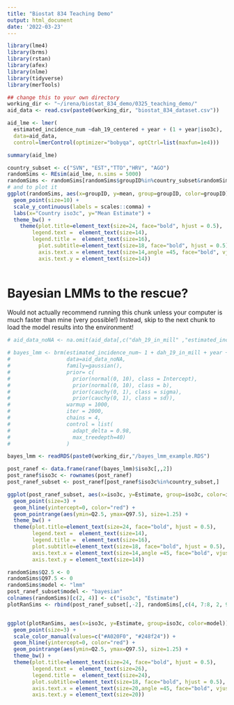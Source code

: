 ```yaml
---
title: "Biostat 834 Teaching Demo"
output: html_document
date: '2022-03-23'
---
```


```r
library(lme4)
library(brms)
library(rstan)
library(afex)
library(nlme)
library(tidyverse)
library(merTools)
```

```r
## change this to your own directory 
working_dir <- "~/irena/biostat_834_demo/0325_teaching_demo/"
aid_data <- read.csv(paste0(working_dir, "biostat_834_dataset.csv"))
```

```r
aid_lme <- lmer(
  estimated_incidence_num ~dah_19_centered + year + (1 + year|iso3c), 
  data=aid_data,
  control=lmerControl(optimizer="bobyqa", optCtrl=list(maxfun=1e4)))

summary(aid_lme) 
```

```r

country_subset <- c("SVN", "EST","TTO","HRV", "AGO")
randomSims <- REsim(aid_lme, n.sims = 5000)
randomSims <- randomSims[randomSims$groupID%in%country_subset&randomSims$term=="year",]
# and to plot it
ggplot(randomSims, aes(x=groupID, y=mean, group=groupID, color=groupID)) + 
  geom_point(size=10) + 
  scale_y_continuous(labels = scales::comma) + 
  labs(x="Country iso3c", y="Mean Estimate") + 
  theme_bw() + 
    theme(plot.title=element_text(size=24, face="bold", hjust = 0.5), 
        legend.text =  element_text(size=14),
        legend.title =  element_text(size=16),
          plot.subtitle=element_text(size=18, face="bold", hjust = 0.5), axis.title = element_text(size=14),
          axis.text.x = element_text(size=14,angle =45, face="bold", vjust = 1, hjust = 1),
          axis.text.y = element_text(size=14))
  

```
# Bayesian LMMs to the rescue? 

Would not actually recommend running this chunk unless your computer is much faster than mine (very possible!) Instead, skip to the next chunk to load the model results into the environment! 

```r
# aid_data_noNA <- na.omit(aid_data[,c("dah_19_in_mill" ,"estimated_incidence_num", "year", "iso3c")])

# bayes_lmm <- brm(estimated_incidence_num~ 1 + dah_19_in_mill + year + (1 + year|iso3c), 
#                  data=aid_data_noNA,
#                  family=gaussian(),
#                  prior= c(
#                    prior(normal(0, 10), class = Intercept),
#                    prior(normal(0, 10), class = b),
#                    prior(cauchy(0, 1), class = sigma),
#                    prior(cauchy(0, 1), class = sd)),
#                  warmup = 1000, 
#                  iter = 2000, 
#                  chains = 4, 
#                  control = list(
#                    adapt_delta = 0.98, 
#                    max_treedepth=40)
#                  )

```


```r
bayes_lmm <- readRDS(paste0(working_dir,"/bayes_lmm_example.RDS")
```

```r

post_ranef <- data.frame(ranef(bayes_lmm)$iso3c[,,2])
post_ranef$iso3c <- rownames(post_ranef)
post_ranef_subset <- post_ranef[post_ranef$iso3c%in%country_subset,]

ggplot(post_ranef_subset, aes(x=iso3c, y=Estimate, group=iso3c, color=iso3c)) + 
  geom_point(size=3) + 
  geom_hline(yintercept=0, color="red") + 
  geom_pointrange(aes(ymin=Q2.5, ymax=Q97.5), size=1.25) + 
  theme_bw() + 
  theme(plot.title=element_text(size=24, face="bold", hjust = 0.5), 
        legend.text =  element_text(size=14),
        legend.title =  element_text(size=16),
        plot.subtitle=element_text(size=18, face="bold", hjust = 0.5), axis.title = element_text(size=14),
        axis.text.x = element_text(size=14,angle =45, face="bold", vjust = 1, hjust = 1),
        axis.text.y = element_text(size=14))


```

```r

randomSims$Q2.5 <- 0
randomSims$Q97.5 <- 0
randomSims$model <- "lmm"
post_ranef_subset$model <- "bayesian"
colnames(randomSims)[c(2, 4)] <- c("iso3c", "Estimate")
plotRanSims <- rbind(post_ranef_subset[,-2], randomSims[,c(4, 7:8, 2, 9)])


ggplot(plotRanSims, aes(x=iso3c, y=Estimate, group=iso3c, color=model)) + 
  geom_point(size=3) + 
  scale_color_manual(values=c("#A020F0", "#248f24")) + 
  geom_hline(yintercept=0, color="red") + 
  geom_pointrange(aes(ymin=Q2.5, ymax=Q97.5), size=1.25) + 
  theme_bw() + 
  theme(plot.title=element_text(size=24, face="bold", hjust = 0.5), 
        legend.text =  element_text(size=26),
        legend.title =  element_text(size=24),
        plot.subtitle=element_text(size=18, face="bold", hjust = 0.5), axis.title = element_text(size=14),
        axis.text.x = element_text(size=20,angle =45, face="bold", vjust = 1, hjust = 1),
        axis.text.y = element_text(size=20))

```

